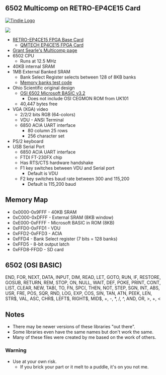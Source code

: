 == 6502 Multicomp on RETRO-EP4CE15 Card ==

<a href="https://www.tindie.com/products/land_boards/retrocomputer-fpga-card-pcb-only/" >
<img src="http://land-boards.com/tindie/tindie-larges-v2.png" alt="Tindie Logo">
</img></a> 

<img src="http://land-boards.com/blwiki/images/8/8f/RETRO-EP4CE15-REV4-BLACK-P1464-720PX.jpg"></img>

* [http://land-boards.com/blwiki/index.php?title=RETRO-EP4CE15 RETRO-EP4CE15 FPGA Base Card]
** [http://land-boards.com/blwiki/index.php?title=QMTECH_EP4CE15_FPGA_Card QMTECH EP4CE15 FPGA Card]
* [http://searle.x10host.com/Multicomp/index.html Grant Searle's Multicomp page]
* 6502 CPU
** Runs at 12.5 MHz
* 40KB internal SRAM
* 1MB External Banked SRAM
** Bank Select Register selects between 128 of 8KB banks
** [https://github.com/douggilliland/Retro-Computers/blob/master/6502/OSI/Programs/BASIC_Programs/MemoryBanksTester_Retro-EP4CE15/BANKTST2.BAS Memory banks test code]
* Ohio Scientific original design
** [http://osi.marks-lab.com/reference/files/OSI_8K_Basic_in_ROM.pdf OSI 6502 Microsoft BASIC v3.2]
*** Does not include OSI CEGMON ROM from UK101
** 40,447 bytes free
* VGA (XGA) video
** 2/2/2 bits RGB (64-colors)
** VDU - ANSI Terminal
** 6850 ACIA UART interface
*** 80 column 25 rows
*** 256 character set
* PS/2 keyboard
* USB Serial Port
** 6850 ACIA UART interface
** FTDI FT-230FX chip
** Has RTS/CTS hardware handshake
** F1 key switches between VDU and Serial port
*** Default is VDU
** F2 key switches baud rate between 300 and 115,200
*** Default is 115,200 baud

== Memory Map ==

* 0x0000-0x9FFF - 40KB SRAM
* 0xC000-0xDFFF - External SRAM (8KB window)
* 0xE000-0xFFFF - Microsoft BASIC in ROM (8KB)
* 0xFFD0-0xFFD1 - VDU
* 0xFFD2-0xFFD3 - ACIA
* 0xFFD4 - Bank Select register (7 bits = 128 banks)
* 0xFFD5 - 8-bit output latch
* 0xFFD8-FFDD - SD card

== 6502 (OSI BASIC) ==

END, FOR, NEXT, DATA, INPUT, DIM, READ, LET, GOTO, RUN, IF, RESTORE, GOSUB, RETURN, REM, STOP, ON, NULL, WAIT, DEF, POKE, PRINT, CONT, LIST, CLEAR, NEW, TAB(, TO, FN, SPC(, THEN, NOT, STEP, SGN, INT, ABS, USR, FRE, POS, SQR, RND, LOG, EXP, COS, SIN, TAN, ATN, PEEK, LEN, STR$, VAL, ASC, CHR$, LEFT$, RIGHT$, MID$, +, -, *, /, ^, AND, OR, >, +, <

== Notes ==

* There may be newer versions of these libraries "out there".
* Some libraries even have the same names but don't work the same.
* Many of these files were created by me based on the work of others.

=== Warning ===

* Use at your own risk.
** If you brick your part or it melt to a puddle, it's on you not me.
